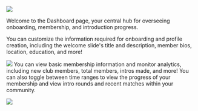 ![](/images/Dashboard.png)

Welcome to the Dashboard page, your central hub for overseeing onboarding, membership, and introduction progress.

<Tabs>
  <Tab title="Onboarding Members">
    You can customize the information required for onboarding and profile creation, including the welcome slide's title and description,           member bios, location, education, and more!

![](/images/dashboard-2.png)
  </Tab>
  <Tab title="Monitoring Membership">
   You can view basic membership information and monitor analytics, including new club members, total members, intros made, and more! You         can also toggle between time ranges to view the progress of your membership and view intro rounds and recent matches within your               community.

![](/images/dashboard-3.png)
  </Tab>
</Tabs>
